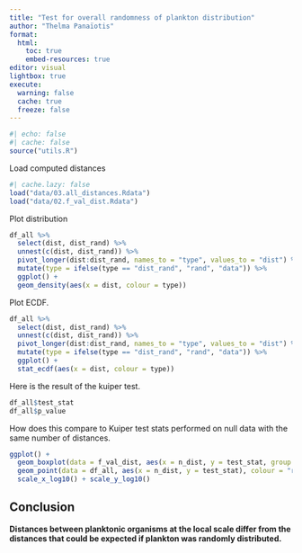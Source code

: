 ```yaml
---
title: "Test for overall randomness of plankton distribution"
author: "Thelma Panaïotis"
format: 
  html:
    toc: true
    embed-resources: true
editor: visual
lightbox: true
execute:
  warning: false
  cache: true
  freeze: false
---
```


```r
#| echo: false
#| cache: false
source("utils.R")
```

Load computed distances

```r
#| cache.lazy: false
load("data/03.all_distances.Rdata")
load("data/02.f_val_dist.Rdata")
```

Plot distribution

```r
df_all %>% 
  select(dist, dist_rand) %>% 
  unnest(c(dist, dist_rand)) %>% 
  pivot_longer(dist:dist_rand, names_to = "type", values_to = "dist") %>% 
  mutate(type = ifelse(type == "dist_rand", "rand", "data")) %>% 
  ggplot() + 
  geom_density(aes(x = dist, colour = type))
```

Plot ECDF.

```r
df_all %>% 
  select(dist, dist_rand) %>% 
  unnest(c(dist, dist_rand)) %>% 
  pivot_longer(dist:dist_rand, names_to = "type", values_to = "dist") %>% 
  mutate(type = ifelse(type == "dist_rand", "rand", "data")) %>% 
  ggplot() + 
  stat_ecdf(aes(x = dist, colour = type))
```

Here is the result of the kuiper test.

```r
df_all$test_stat
df_all$p_value
```

How does this compare to Kuiper test stats performed on null data with the same number of distances.

```r
ggplot() + 
  geom_boxplot(data = f_val_dist, aes(x = n_dist, y = test_stat, group = n_dist), colour = "gray") +
  geom_point(data = df_all, aes(x = n_dist, y = test_stat), colour = "red") +
  scale_x_log10() + scale_y_log10()
```

::: {.callout-note icon="false"}
## Conclusion

**Distances between planktonic organisms at the local scale differ from the distances that could be expected if plankton was randomly distributed.**
:::
